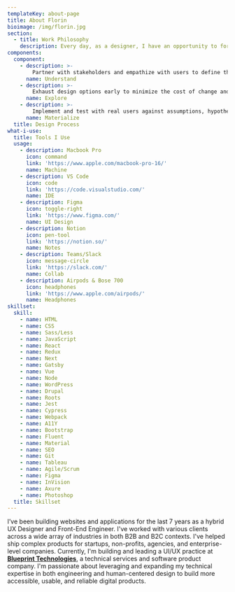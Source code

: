 ```yaml
---
templateKey: about-page
title: About Florin
bioimage: /img/florin.jpg
section:
  - title: Work Philosophy
    description: Every day, as a designer, I have an opportunity to form ideas, products, and solutions in a way that brings new possibilities and positivity into people's lives. As an engineer, I can bring those ideas to life and deliver them directly into the hands of users at scale. I respect and appreciate these opportunities and I constantly refine how I approach new problems to ensure that I take advantage of them with every project I touch.
components:
  component:
    - description: >-
        Partner with stakeholders and empathize with users to define the desired outcome according to their needs. Ask questions, question assumptions, and immerse in the problem space. Identify key metrics to measure and refine.
      name: Understand
    - description: >-
        Exhaust design options early to minimize the cost of change and reduce the risk of rework. Prototype, validate, and iterate, staying close to the user. Leverage patterns and design systems to establish a consistent design language.
      name: Explore
    - description: >-
        Implement and test with real users against assumptions, hypotheses, and defined metrics. Curate and reinforce design artifacts and reusable components. Assess and adjust for future iterations, incorporate feedback, and continue monitoring.
      name: Materialize
  title: Design Process
what-i-use:
  title: Tools I Use
  usage:
    - description: Macbook Pro
      icon: command
      link: 'https://www.apple.com/macbook-pro-16/'
      name: Machine
    - description: VS Code
      icon: code
      link: 'https://code.visualstudio.com/'
      name: IDE
    - description: Figma
      icon: toggle-right
      link: 'https://www.figma.com/'
      name: UI Design
    - description: Notion
      icon: pen-tool
      link: 'https://notion.so/'
      name: Notes
    - description: Teams/Slack
      icon: message-circle
      link: 'https://slack.com/'
      name: Collab
    - description: Airpods & Bose 700
      icon: headphones
      link: 'https://www.apple.com/airpods/'
      name: Headphones
skillset:
  skill:
    - name: HTML
    - name: CSS
    - name: Sass/Less
    - name: JavaScript
    - name: React
    - name: Redux
    - name: Next
    - name: Gatsby
    - name: Vue
    - name: Node
    - name: WordPress
    - name: Drupal
    - name: Roots
    - name: Jest
    - name: Cypress
    - name: Webpack
    - name: A11Y
    - name: Bootstrap
    - name: Fluent
    - name: Material
    - name: SEO
    - name: Git
    - name: Tableau
    - name: Agile/Scrum
    - name: Figma
    - name: InVision
    - name: Axure
    - name: Photoshop
  title: Skillset
---
```


I’ve been building websites and applications for the last 7 years as a hybrid UX Designer and Front-End Engineer. I've worked with various clients across a wide array of industries in both B2B and B2C contexts. I've helped ship complex products for startups, non-profits, agencies, and enterprise-level companies. Currently, I'm building and leading a UI/UX practice at [**Blueprint Technologies**](https://bpcs.com), a technical services and software product company. I'm passionate about leveraging and expanding my technical expertise in both engineering and human-centered design to build more accessible, usable, and reliable digital products.
